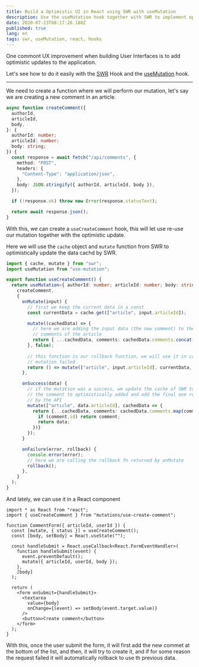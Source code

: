 ```yaml
---
title: Build a Optimistic UI in React using SWR with useMutation
description: Use the useMutation hook together with SWR to implement optimistic updates in your React components
date: 2020-07-23T08:17:26.188Z
published: true
lang: en
tags: swr, useMutation, react, hooks
---
```


One commont UX improvement when building User Interfaces is to add optimistic updates to the application.

Let's see how to do it easily with the [SWR](/swr/intro) Hook and the [useMutation](https://github.com/sergiodxa/use-mutation) hook.

---

We need to create a function where we will perform our mutation, let's say we are creating a new comment in an article.

```ts
async function createComment({
  authorId,
  articleId,
  body,
}: {
  authorId: number;
  articleId: number;
  body: string;
}) {
  const response = await fetch("/api/comments", {
    method: "POST",
    headers: {
      "Content-Type": "application/json",
    },
    body: JSON.stringify({ authorId, articleId, body }),
  });

  if (!response.ok) throw new Error(response.statusText);

  return await response.json();
}
```

With this, we can create a `useCreateComment` hook, this will let use re-use our mutation together with the optimistic update.

Here we will use the `cache` object and `mutate` function from SWR to optimistically update the data cachd by SWR.

```ts
import { cache, mutate } from "swr";
import useMutation from "use-mutation";

export function useCreateComment() {
  return useMutation<{ authorId: number; articleId: number; body: string }>(
    createComment,
    {
      onMutate(input) {
        // first we keep the current data in a const
        const currentData = cache.get(["article", input.articleId]);

        mutate((cachedData) => {
          // here we are adding the input data (the new comment) to the list of
          // comments of the article
          return { ...cachedData, comments: cachedData.comments.concat(input) };
        }, false);
        
        // this function is our rollback function, we will use it in case the
        // mutation failed
        return () => mutate(["article", input.articleId], currentData, false);
      },

      onSuccess(data) {
        // if the mutation was a success, we update the cache of SWR to replace
        // the comment to optimistically added and add the final one returned
        // by the API
        mutate(["article", data.articleId], cachedData => {
          return {...cachedData, comments: cachedData.comments.map(comment => {
            if (comment.id) return comment;
            return data;
          })}
        });
      }

      onFailure(error, rollback) {
        console.error(error);
        // here we are calling the rallback fn returned by onMutate
        rollback();
      },
    }
  );
}
```

And lately, we can use it in a React component

```tsx
import * as React from "react";
import { useCreateComment } from "mutations/use-create-comment";

function CommentForm({ articleId, userId }) {
  const [mutate, { status }] = useCreateComment();
  const [body, setBody] = React.useState("");

  const handleSubmit = React.useCallback<React.FormEventHandler>(
    function handleSubmit(event) {
      event.preventDefault();
      mutate({ articleId, userId, body });
    },
    [body]
  );

  return (
    <form onSubmit={handleSubmit}>
      <textarea
        value={body}
        onChange={(event) => setBody(event.target.value)}
      />
      <button>Create comment</button>
    </form>
  );
}
```

With this, once the user submit the form, it will first add the new commet at the bottom of the list, and then, it will try to create it, and if for some reason the request failed it will automatically rollback to use th previous data.
